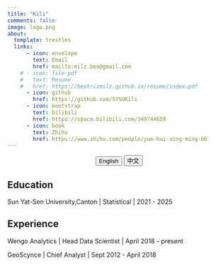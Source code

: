 ```yaml
---
title: "Kili"
comments: false
image: logo.png
about:
  template: trestles
  links:
      - icon: envelope
        text: Email
        href: mailto:milz.bea@gmail.com
    # - icon: file-pdf
    #   text: Resume
    #   href: https://beatrizmilz.github.io/resume/index.pdf  
      - icon: github
        href: https://github.com/SYSUKili
      - icon: bootstrap
        text: bilibili
        href: https://space.bilibili.com/349744659
      - icon: book
        text: Zhihu
        href: https://www.zhihu.com/people/yue-hui-xing-ming-66  
---
```


<center>

::: {.btn-group role="group" aria-label="About"}
<a href="about.html"> <button type="button" class="btn btn-primary me-md-2 btn-sm">English</button></a> <a href="about-zh.html"> <button type="button" class="btn btn-primary me-md-2 btn-sm">中文</button></a>
:::

</center>

::::{#hero-heading}


## Education

Sun Yat-Sen University,Canton | Statistical | 2021 - 2025

## Experience

Wengo Analytics | Head Data Scientist | April 2018 - present

GeoScynce | Chief Analyst | Sept 2012 - April 2018

:::
